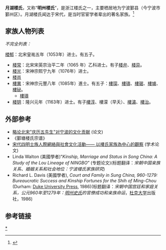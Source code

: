 {{Link style|time=2015-12-12T02:12:05+00:00}}
'''月湖楼氏'''，又称“'''明州楼氏'''”，是浙江楼氏之一，主要栖居地为宁波鄞县（今宁波市鄞州区）。月湖楼氏闻达于宋代，是当时官宦学者辈出的著名家族。<ref name="月湖楼氏">{{cite web |url=http://www.ihp.sinica.edu.tw/~ihpcamp/pdf/89year/huang-kuan-chung.pdf |title=宋代四明士族人際網絡與社會文化活動—— 以樓氏家族為中心的觀察 |format=pdf |author=黃寬重 |publisher=[[中央研究院|中央研究院]]歷史語言研究所 |date=民國八十八年九月 |accessdate=2010年5月25日 |language=zh |archive-date=2019年9月20日 |archive-url=https://web.archive.org/web/20190920114401/http://www.ihp.sinica.edu.tw/~ihpcamp/pdf/89year/huang-kuan-chung.pdf |dead-url=no }}</ref>

==家族人物列表==
''不完全列表：''

[[楼郁|楼郁]]：北宋皇祐五年（1053年）进士。有五子。
* [[楼常|楼常]]：北宋宋英宗治平二年（1065 年）乙科进士。有子[[楼弁|楼弁]]、[[楼异|楼异]]。
* [[楼光|楼光]]：宋神宗熙宁九年（1076年）进士。
* [[楼肖|楼肖]]
* [[樓異|樓異]]：宋神宗元豐八年（1085年）進士。有五子：[[樓琛|樓琛]]、[[樓璹|樓璹]]、[[樓琚|樓琚]]、[[樓璩|樓璩]]、[[樓珌|樓珌]]。
** [[樓璹|樓璹]]
* [[楼钥|楼钥]]：隆兴元年（1163年）进士。有子[[樓淳|樓淳]]、樓濛（早夭）、[[樓潚|樓潚]]、[[樓治|樓治]]。

==外部参考==
* [http://d.wanfangdata.com.cn/Periodical_zgnbswdxxb200802027.aspx 略论北宋"庆历五先生"对宁波的文化贡献] (论文)
* 《鄞塘楼氏宗谱》
* [http://www.ihp.sinica.edu.tw/~ihpcamp/pdf/89year/huang-kuan-chung.pdf 宋代四明士族人際網絡與社會文化活動—— 以樓氏家族為中心的觀察] {{Wayback|url=http://www.ihp.sinica.edu.tw/~ihpcamp/pdf/89year/huang-kuan-chung.pdf |date=20190920114401 }} (学术论文)
*  Linda Walton (美國學者)“''Kinship, Marriage and Status in Song China: A Study of the Lou Lineage of NINGBO''” (专题论文)(标题翻译：''宋朝中国亲族关系、婚姻关系和社会地位：宁波楼氏家族研究'')
* Richard L. Davis (美國學者), ''Court and Family in Sung China, 960-1279: Bureaucratic Success and Kinship Fortunes for the Shih of Ming-Chou'' (Durham: [[:en:Duke_University_Press|Duke University Press]], 1986)(标题翻译：''宋朝中国宫廷和家庭关系，公元960年至1279年：[[鄞县史氏|明州史氏]]的官僚成功和亲族命运 ''，[[杜克大学|杜克大学]]出版社，1986)

==参考链接==
{{reflist}}

{{宋甬上四大家族}}
[[Category:月湖楼氏|*]]
